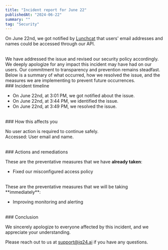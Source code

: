 ```yaml
---
title: "Incident report for June 22"
publishedAt: "2024-06-22"
summary: ""
tag: "Security"
---
```


On June 22nd, we got notified by [Lunchcat](https://lunchcat.dev) that users' email addresses and names could be accessed through our API.

<br />
We have addressed the issue and revised our security policy accordingly.
<br />
We deeply apologize for any impact this incident may have had on our users. Our commitment
to transparency and prevention remains steadfast. Below is a summary of what occurred,
how we resolved the issue, and the measures we are implementing to prevent future
occurrences.

<br />
### Incident timeline

- On June 22nd, at 3:01 PM, we got notified about the issue.
- On June 22nd, at 3:44 PM, we identified the issue.
- On June 22nd, at 3:49 PM, we resolved the issue.

<br />
### How this affects you

No user action is required to continue safely. <br />
Accessed: User email and name.

<br />
### Actions and remediations

These are the preventative measures that we have **already taken**:

- Fixed our misconfigured access policy

<br />
These are the preventative measures that we will be taking **immediately**:

- Improving monitoring and alerting

<br />
### Conclusion

We sincerely apologize to everyone affected by this incident, and we appreciate your understanding.

Please reach out to us at support@iq24.ai if you have any questions.
